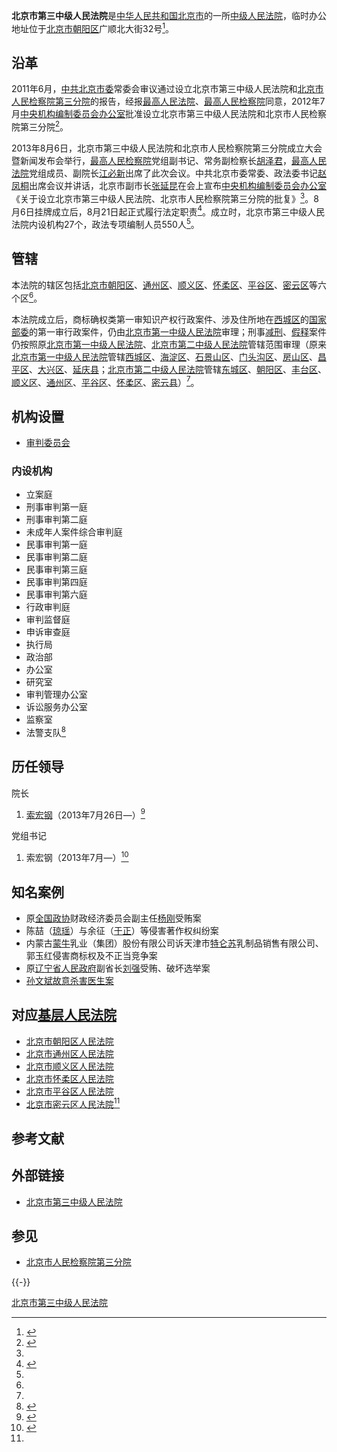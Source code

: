 {{Coord|40.0233326|116.4212794|type:landmark_region:CN-11_source:GoogleMaps|display=title}}
{{Infobox PRCG
|机构名称 = 北京市第三中级人民法院
|标志1 = National Emblem of the People's Republic of China.svg
|职位1 = 院长 
|人员1 = [[安凤德|安凤德]]
|上诉法院 = [[北京市高级人民法院|北京市高级人民法院]]
|业务上级 = [[北京市高级人民法院|北京市高级人民法院]]
|组织上级 = [[北京市人民代表大会|北京市人民代表大会]]<br />[[北京市人民代表大会常务委员会|北京市人民代表大会常务委员会]]
|中共上级 = [[中国共产党北京市委员会|中国共产党北京市委员会]]
|中共本级 = 中国共产党北京市第三中级人民法院党组
|机构类型 = [[中级人民法院|中级人民法院]]
|行政级别 = 正地厅级
|授权法源=[[中华人民共和国宪法|中华人民共和国宪法]]
|组织法规=[[中华人民共和国人民法院组织法|中华人民共和国人民法院组织法]]
|地址1 = [[北京市|北京市]][[朝阳区_(北京市)|朝阳区]]广顺北大街32号
|场所2 = 
|地址2 = 
|网站 = 北京市第三中级人民法院
|网址=http://bj3zy.chinacourt.org/
|成立时间 = 2013年8月6日
|时期1 = 
|机构1 = 
|时期2 = 
|机构2 = 
|时期3 = 
|机构3 = 
|a = [[北京市人民检察院第三分院|北京市人民检察院第三分院]]
|b = [[北京市第一中级人民法院|北京市第一中级人民法院]]
|c = [[北京市第二中级人民法院|北京市第二中级人民法院]]
|d = [[北京市第四中级人民法院|北京市第四中级人民法院]]
|e = [[北京市公安局|北京市公安局]]
|f = [[北京市国家安全局|北京市国家安全局]]
|g = [[北京市司法局|北京市司法局]]
}}

'''北京市第三中级人民法院'''是[[中华人民共和国|中华人民共和国]][[北京市|北京市]]的一所[[中级人民法院|中级人民法院]]，临时办公地址位于[[北京市|北京市]][[朝阳区_(北京市)|朝阳区]]广顺北大街32号<ref>{{cite news|url=http://www.bjnews.com.cn/news/2020/06/09/736341.html |title=北京三中院将搬迁，12日起立案等暂停以线下方式进行 |publisher=[[新京报|新京报]] |date=2020-06-09 |accessdate=2020-06-10 |language=zh-hans }}</ref>。

== 沿革 ==
2011年6月，[[中共北京市委|中共北京市委]]常委会审议通过设立北京市第三中级人民法院和[[北京市人民检察院第三分院|北京市人民检察院第三分院]]的报告，经报[[中华人民共和国最高人民法院|最高人民法院]]、[[最高人民检察院|最高人民检察院]]同意，2012年7月[[中央机构编制委员会办公室|中央机构编制委员会办公室]]批准设立北京市第三中级人民法院和北京市人民检察院第三分院<ref name="gp">{{Cite web |url=http://bjgy.chinacourt.org/article/detail/2013/08/id/1044937.shtml |title=北京市第三中级人民法院今天挂牌成立，北京法院网，2013-08-06 |accessdate=2013-08-06 |archive-date=2013-08-09 |archive-url=https://web.archive.org/web/20130809091720/http://bjgy.chinacourt.org/article/detail/2013/08/id/1044937.shtml |dead-url=no }}</ref>。

2013年8月6日，北京市第三中级人民法院和北京市人民检察院第三分院成立大会暨新闻发布会举行，[[最高人民检察院|最高人民检察院]]党组副书记、常务副检察长[[胡泽君|胡泽君]]，[[中华人民共和国最高人民法院|最高人民法院]]党组成员、副院长[[江必新|江必新]]出席了此次会议。中共北京市委常委、政法委书记[[赵凤桐|赵凤桐]]出席会议并讲话，北京市副市长[[张延昆|张延昆]]在会上宣布[[中央机构编制委员会办公室|中央机构编制委员会办公室]]《关于设立北京市第三中级人民法院、北京市人民检察院第三分院的批复》<ref name="gp" />。8月6日挂牌成立后，8月21日起正式履行法定职责<ref name="xhw">{{Cite web |url=http://www.bj.xinhuanet.com/jzzg/2013-08/06/c_116836392.htm |title=北京市第三中级人民法院、北京市人民检察院第三分院同日成立，新华网，2013-08-06 |accessdate=2013-08-06 |archive-date=2013-09-29 |archive-url=https://web.archive.org/web/20130929133838/http://www.bj.xinhuanet.com/jzzg/2013-08/06/c_116836392.htm |dead-url=no }}</ref>。成立时，北京市第三中级人民法院内设机构27个，政法专项编制人员550人<ref name="gp"/>。

== 管辖 ==
本法院的辖区包括[[北京市|北京市]][[朝阳区|朝阳区]]、[[通州区_(北京市)|通州区]]、[[顺义区|顺义区]]、[[怀柔区|怀柔区]]、[[平谷区|平谷区]]、[[密云区|密云区]]等六个区<ref name="gp" />。

本法院成立后，商标确权类第一审知识产权行政案件、涉及住所地在[[西城区|西城区]]的[[国务院组成部门|国家部委]]的第一审行政案件，仍由[[北京市第一中级人民法院|北京市第一中级人民法院]]审理；刑事[[减刑|减刑]]、[[假释|假释]]案件仍按照原[[北京市第一中级人民法院|北京市第一中级人民法院]]、[[北京市第二中级人民法院|北京市第二中级人民法院]]管辖范围审理（原来[[北京市第一中级人民法院|北京市第一中级人民法院]]管辖[[西城区|西城区]]、[[海淀区|海淀区]]、[[石景山区|石景山区]]、[[门头沟区|门头沟区]]、[[房山区|房山区]]、[[昌平区|昌平区]]、[[大兴区|大兴区]]、[[延庆县|延庆县]]；[[北京市第二中级人民法院|北京市第二中级人民法院]]管辖[[东城区_(北京市)|东城区]]、[[朝阳区|朝阳区]]、[[丰台区|丰台区]]、[[顺义区|顺义区]]、[[通州区_(北京市)|通州区]]、[[平谷区|平谷区]]、[[怀柔区|怀柔区]]、[[密云县|密云县]]）<ref name="xhw" />。

== 机构设置 ==
*[[审判委员会|审判委员会]]
=== 内设机构 ===
*立案庭
*刑事审判第一庭
*刑事审判第二庭
*未成年人案件综合审判庭
*民事审判第一庭
*民事审判第二庭
*民事审判第三庭
*民事审判第四庭
*民事审判第六庭
*行政审判庭
*审判监督庭
*申诉审查庭
*执行局
*政治部
*办公室
*研究室
*审判管理办公室
*诉讼服务办公室
*监察室
*法警支队<ref>{{Cite web|url =  http://bj3zy.chinacourt.org/article/detail/2015/12/id/1764072.shtml|title =  北京市第三中级人民法院简介|author =  |date =  2015-12-08|publisher =  北京市第三中级人民法院|language =  |accessdate =  |quote =  |archive-date =  2017-04-16|archive-url =  https://web.archive.org/web/20170416044736/http://bj3zy.chinacourt.org/article/detail/2015/12/id/1764072.shtml|dead-url =  no}}</ref>

== 历任领导 ==
{{col-begin}}
{{col-2}}
;院长
#[[索宏钢|索宏钢]]（2013年7月26日—）<ref>{{Cite web |url = http://www.takefoto.cn/viewnews-41050.html |title = 索宏钢被任命北京三中院院长 王一俊为三分检检察长 |author =  |date = 2013-07-26 |publisher = 北晚新视觉 |language =  |accessdate =  |quote =  |archive-date = 2017-04-16 |archive-url = https://web.archive.org/web/20170416045047/http://www.takefoto.cn/viewnews-41050.html |dead-url = no }}</ref>

{{col-2}}
;党组书记
#索宏钢（2013年7月—）<ref>{{Cite web |url = http://china.caixin.com/2013-11-03/100598604.html |title = 北京市公布三中院首任院长副院长等名单 |author =  |date = 2013-11-03 |publisher = 财新网 |language =  |accessdate =  |quote =  |archive-date = 2017-04-16 |archive-url = https://web.archive.org/web/20170416044249/http://china.caixin.com/2013-11-03/100598604.html |dead-url = no }}</ref>

{{col-end}}

== 知名案例 ==
* 原[[全国政协|全国政协]]财政经济委员会副主任[[杨刚_(政治人物)|杨刚]]受贿案
* 陈喆（[[琼瑶|琼瑶]]）与余征（[[于正|于正]]）等侵害著作权纠纷案
* 内蒙古[[蒙牛|蒙牛]]乳业（集团）股份有限公司诉天津市[[特仑苏|特仑苏]]乳制品销售有限公司、郭玉红侵害商标权及不正当竞争案
* 原[[辽宁省人民政府|辽宁省人民政府]]副省长[[刘强_(1964年)|刘强]]受贿、破坏选举案
* [[北京民航总医院袭医事件|孙文斌故意杀害医生案]]

== 对应[[基层人民法院|基层人民法院]] ==
* [[北京市朝阳区人民法院|北京市朝阳区人民法院]]
* [[北京市通州区人民法院|北京市通州区人民法院]]
* [[北京市顺义区人民法院|北京市顺义区人民法院]]
* [[北京市怀柔区人民法院|北京市怀柔区人民法院]]
* [[北京市平谷区人民法院|北京市平谷区人民法院]]
* [[北京市密云区人民法院|北京市密云区人民法院]]<ref name="gp" />

== 参考文献 ==
{{Reflist|2}}

== 外部链接 ==
*[http://bj3zy.chinacourt.org/ 北京市第三中级人民法院]

== 参见 ==
* [[北京市人民检察院第三分院|北京市人民检察院第三分院]]

{{-}}
{{中华人民共和国法院|地}}
[[Category:北京市第三中级人民法院|]]
